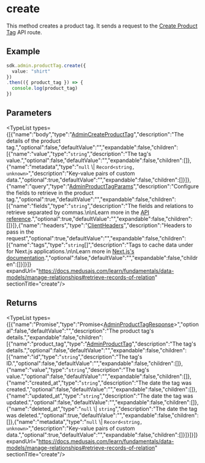 
# create

This method creates a product tag. It sends a request to the 
[Create Product Tag](https://docs.medusajs.com/api/admin#product-tags\_postproducttags)
API route.

## Example

```ts
sdk.admin.productTag.create({
  value: "shirt"
})
.then(({ product_tag }) => {
  console.log(product_tag)
})
```

## Parameters

<TypeList types={[{"name":"body","type":"[AdminCreateProductTag](../../../../../types/HttpTypes/interfaces/types.HttpTypes.AdminCreateProductTag/page.mdx)","description":"The details of the product tag.","optional":false,"defaultValue":"","expandable":false,"children":[{"name":"value","type":"`string`","description":"The tag's value.","optional":false,"defaultValue":"","expandable":false,"children":[]},{"name":"metadata","type":"`null` \\| `Record<string, unknown>`","description":"Key-value pairs of custom data.","optional":true,"defaultValue":"","expandable":false,"children":[]}]},{"name":"query","type":"[AdminProductTagParams](../../../../../types/HttpTypes/interfaces/types.HttpTypes.AdminProductTagParams/page.mdx)","description":"Configure the fields to retrieve in the product tag.","optional":true,"defaultValue":"","expandable":false,"children":[{"name":"fields","type":"`string`","description":"The fields and relations to retrieve separated by commas.\n\nLearn more in the [API reference](https://docs.medusajs.com/api/store#select-fields-and-relations).","optional":true,"defaultValue":"","expandable":false,"children":[]}]},{"name":"headers","type":"[ClientHeaders](../../../types/js_sdk.admin.ClientHeaders/page.mdx)","description":"Headers to pass in the request","optional":true,"defaultValue":"","expandable":false,"children":[{"name":"tags","type":"`string`[]","description":"Tags to cache data under for Next.js applications.\n\nLearn more in [Next.js's documentation](https://nextjs.org/docs/app/building-your-application/caching#fetch-optionsnexttags-and-revalidatetag).","optional":false,"defaultValue":"","expandable":false,"children":[]}]}]} expandUrl="https://docs.medusajs.com/learn/fundamentals/data-models/manage-relationships#retrieve-records-of-relation" sectionTitle="create"/>

## Returns

<TypeList types={[{"name":"Promise","type":"Promise&#60;[AdminProductTagResponse](../../../../../types/HttpTypes/interfaces/types.HttpTypes.AdminProductTagResponse/page.mdx)&#62;","optional":false,"defaultValue":"","description":"The product tag's details.","expandable":false,"children":[{"name":"product_tag","type":"[AdminProductTag](../../../../../types/HttpTypes/interfaces/types.HttpTypes.AdminProductTag/page.mdx)","description":"The tag's details.","optional":false,"defaultValue":"","expandable":false,"children":[{"name":"id","type":"`string`","description":"The tag's ID.","optional":false,"defaultValue":"","expandable":false,"children":[]},{"name":"value","type":"`string`","description":"The tag's value.","optional":false,"defaultValue":"","expandable":false,"children":[]},{"name":"created_at","type":"`string`","description":"The date the tag was created.","optional":false,"defaultValue":"","expandable":false,"children":[]},{"name":"updated_at","type":"`string`","description":"The date the tag was updated.","optional":false,"defaultValue":"","expandable":false,"children":[]},{"name":"deleted_at","type":"`null` \\| `string`","description":"The date the tag was deleted.","optional":true,"defaultValue":"","expandable":false,"children":[]},{"name":"metadata","type":"`null` \\| `Record<string, unknown>`","description":"Key-value pairs of custom data.","optional":true,"defaultValue":"","expandable":false,"children":[]}]}]}]} expandUrl="https://docs.medusajs.com/learn/fundamentals/data-models/manage-relationships#retrieve-records-of-relation" sectionTitle="create"/>
